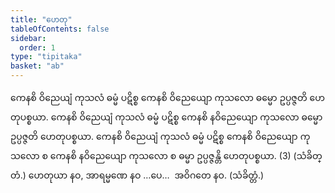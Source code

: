 ```yaml
---
title: "ဟေတု"
tableOfContents: false
sidebar:
  order: 1
type: "tipitaka"
basket: "ab"
---
```



<DynamicBreadcrumb />

<Division number="55">

<Paragraph number="1578">
ကေနစိ ဝိညေယျံ ကုသလံ ဓမ္မံ ပဋိစ္စ ကေနစိ ဝိညေယျော ကုသလော ဓမ္မော ဥပ္ပဇ္ဇတိ ဟေတုပစ္စယာ. ကေနစိ ဝိညေယျံ ကုသလံ ဓမ္မံ ပဋိစ္စ ကေနစိ နဝိညေယျော ကုသလော ဓမ္မော ဥပ္ပဇ္ဇတိ ဟေတုပစ္စယာ. ကေနစိ ဝိညေယျံ ကုသလံ ဓမ္မံ ပဋိစ္စ ကေနစိ ဝိညေယျော ကုသလော စ ကေနစိ နဝိညေယျော ကုသလော စ ဓမ္မာ ဥပ္ပဇ္ဇန္တိ ဟေတုပစ္စယာ. (3) (သံခိတ္တံ.)
</Paragraph>

</Division>
<Division number="56">

<Paragraph number="1579">
ဟေတုယာ နဝ, အာရမ္မဏေ နဝ …ပေ…  အဝိဂတေ နဝ. (သံခိတ္တံ.)
</Paragraph>
</Division>